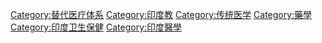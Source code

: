 {{Commonscat|Ayurveda}}

[[Category:替代医疗体系|Category:替代医疗体系]]
[[Category:印度教|Category:印度教]]
[[Category:传统医学|Category:传统医学]]
[[Category:藥學|Category:藥學]]
[[Category:印度卫生保健|Category:印度卫生保健]]
[[Category:印度醫學|Category:印度醫學]]